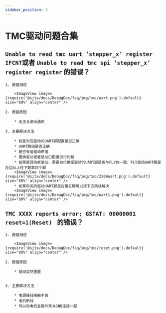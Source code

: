 ```yaml
---
sidebar_position: 3
---
```



# TMC驱动问题合集

## `Unable to read tmc uart ‘stepper_x’ register IFCNT`或者 `Unable to read tmc spi ‘stepper_x’ register register` 的错误？

    1. 报错相信

        <ImageView image={require('@site/docs/DebugDoc/faq/img/tmc/uart.png').default} size="80%" align="center" />

    2. 报错原因

        * 无法与驱动通讯

    3. 主要解决方法

        * 检查对应驱动的UART脚配置是否正确
        * UART跳线是否正确
        * 是否有给驱动供电
        * 更换驱动或者驱动口配置进行判断
        * 如果是其他家驱动，需要自行确定驱动的UART脚是否与FLY的一致，FLY驱动UART脚是左边从上往下数第四个脚
        <ImageView image={require('@site/docs/DebugDoc/faq/img/tmc/2209uart.png').default} size="80%" align="center" />
        * 如果你买的驱动UART脚是在第五脚可以按下方跳线解决
        <ImageView image={require('@site/docs/DebugDoc/faq/img/tmc/uart1.png').default} size="80%" align="center" />

## `TMC XXXX reports error: GSTAT: 00000001 reset=1(Reset) ` 的错误？

    1. 报错相信

        <ImageView image={require('@site/docs/DebugDoc/faq/img/tmc/reset.png').default} size="80%" align="center" />

    2. 报错原因

        * 驱动突然重置


    3. 主要解决方法

        * 电源接线接触不良
        * 电机断线
        * 可以将电机金属外壳与GND连接一起
